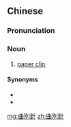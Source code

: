 {{also|曲别针}}
==Chinese==
{{zh-forms|s=曲别针|type=12}}

===Pronunciation===
{{zh-pron
|m=qūbiézhēn
|c=kuk1 bit6 zam1
|cat=n
}}

===Noun===
{{zh-noun}}

# [[paper clip]]

====Synonyms====
* {{zh-l|回形針}}
* {{zh-l|紙夾}}

[[mg:曲別針]]
[[zh:曲別針]]